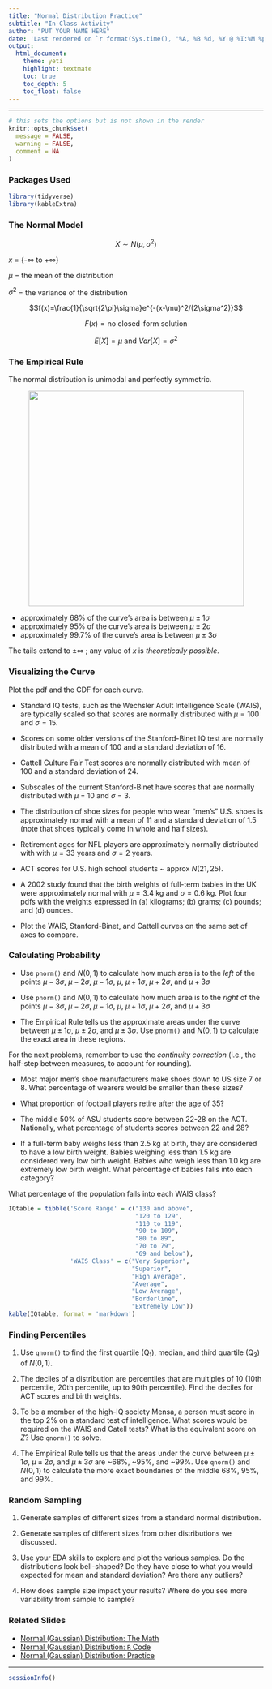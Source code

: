 ```yaml
---
title: "Normal Distribution Practice"
subtitle: "In-Class Activity"
author: "PUT YOUR NAME HERE"
date: 'Last rendered on `r format(Sys.time(), "%A, %B %d, %Y @ %I:%M %p")`'
output: 
  html_document: 
    theme: yeti
    highlight: textmate
    toc: true
    toc_depth: 5
    toc_float: false
---
```

***

```r
# this sets the options but is not shown in the render
knitr::opts_chunk$set(
  message = FALSE,
  warning = FALSE,
  comment = NA
)
```

### Packages Used

```r
library(tidyverse)
library(kableExtra)
```

### The Normal Model

$$X \sim N(\mu,\sigma^2)$$

$x$ = {-$\infty$ to +$\infty$} 

$\mu$ = the mean of the distribution  

$\sigma^2$ = the variance of the distribution  

$$f(x)=\frac{1}{\sqrt{2\pi}\sigma}e^{-(x-\mu)^2/(2\sigma^2)}$$

$$F(x) = \text{no closed-form solution}$$

$$E[X] = \mu \text{ and }Var[X] = \sigma^2$$


### The Empirical Rule

The normal distribution is unimodal and perfectly symmetric.

<p style="text-align: center;"><img src="https://stat-jet-asu.github.io/Moodlepics/normaldist.jpg" width = 425></p>

* approximately 68% of the curve's area is between $\mu \pm 1\sigma$ 
* approximately 95% of the curve's area is between $\mu \pm 2\sigma$ 
* approximately 99.7% of the curve's area is between $\mu \pm 3\sigma$ 

The tails extend to $\pm \infty$ ; any value of $x$ is *theoretically possible*.


### Visualizing the Curve

Plot the pdf and the CDF for each curve.

* Standard IQ tests, such as the Wechsler Adult Intelligence Scale (WAIS), are typically scaled so that scores are normally distributed with $\mu = 100$ and $\sigma = 15$.

* Scores on some older versions of the Stanford-Binet IQ test are normally distributed with a mean of $100$ and a standard deviation of $16$.

* Cattell Culture Fair Test scores are normally distributed with mean of $100$ and a standard deviation of $24$.

* Subscales of the current Stanford-Binet have scores that are normally distributed with $\mu$ = 10 and $\sigma$ = 3.

* The distribution of shoe sizes for people who wear "men's" U.S. shoes is approximately normal with a mean of $11$ and a standard deviation of $1.5$ (note that shoes typically come in whole and half sizes).

* Retirement ages for NFL players are approximately normally distributed with with $\mu = 33$ years and $\sigma = 2$ years. 

* ACT scores for U.S. high school students ~ approx $N(21, 25)$.

* A 2002 study found that the birth weights of full-term babies in the UK were approximately normal with $\mu = 3.4$ kg and $\sigma = 0.6$ kg. Plot four pdfs with the weights expressed in (a) kilograms; (b) grams; (c) pounds; and (d) ounces.

* Plot the WAIS, Stanford-Binet, and Cattell curves on the same set of axes to compare.


### Calculating Probability 

* Use `pnorm()` and $N(0,1)$ to calculate how much area is to the *left* of the points $\mu - 3\sigma$, $\mu - 2\sigma$, $\mu - 1\sigma$, $\mu$, $\mu + 1\sigma$, $\mu + 2\sigma$, and $\mu + 3\sigma$

 * Use `pnorm()` and $N(0,1)$ to calculate how much area is to the *right* of the points $\mu - 3\sigma$, $\mu - 2\sigma$, $\mu - 1\sigma$, $\mu$, $\mu + 1\sigma$, $\mu + 2\sigma$, and $\mu + 3\sigma$

* The Empirical Rule tells us the approximate areas under the curve between $\mu \pm 1\sigma$, $\mu \pm 2\sigma$, and $\mu \pm 3\sigma$. Use `pnorm()` and $N(0,1)$ to calculate the exact area in these regions.

For the next problems, remember to use the *continuity correction* (i.e., the half-step between measures, to account for rounding).

* Most major men’s shoe manufacturers make shoes down to US size 7 or 8. What percentage of wearers would be smaller than these sizes?

* What proportion of football players retire after the age of 35?

* The middle 50% of ASU students score between 22-28 on the ACT. Nationally, what percentage of students scores between 22 and 28?

* If a full-term baby weighs less than 2.5 kg at birth, they are considered to have a low birth weight. Babies weighing less than 1.5 kg are considered very low birth weight. Babies who weigh less than 1.0 kg are extremely low birth weight. What percentage of babies falls into each category?

What percentage of the population falls into each WAIS class?

```r
IQtable = tibble('Score Range' = c("130 and above",
                                   "120 to 129",
                                   "110 to 119",
                                   "90 to 109",
                                   "80 to 89",
                                   "70 to 79",
                                   "69 and below"),
                 'WAIS Class' = c("Very Superior",
                                  "Superior",
                                  "High Average",
                                  "Average",
                                  "Low Average",
                                  "Borderline",
                                  "Extremely Low"))
kable(IQtable, format = 'markdown')
```


### Finding Percentiles

1) Use `qnorm()` to find the first quartile (Q~1~), median, and third quartile (Q~3~) of $N(0,1)$.

2) The deciles of a distribution are percentiles that are multiples of 10 (10th percentile, 20th percentile, up to 90th percentile). Find the deciles for ACT scores and birth weights.

3) To be a member of the high-IQ society Mensa, a person must score in the top 2% on a standard test of intelligence. What scores would be required on the WAIS and Catell tests? What is the equivalent score on $Z$? Use `qnorm()` to solve.

4) The Empirical Rule tells us that the areas under the curve between $\mu \pm 1\sigma$, $\mu \pm 2\sigma$, and $\mu \pm 3\sigma$ are ~68%, ~95%, and ~99%. Use `qnorm()` and $N(0,1)$ to calculate the more exact boundaries of the middle 68%, 95%, and 99%.


### Random Sampling

1) Generate samples of different sizes from a standard normal distribution.

2) Generate samples of different sizes from other distributions we discussed.

3) Use your EDA skills to explore and plot the various samples. Do the distributions look bell-shaped? Do they have close to what you would expected for mean and standard deviation? Are there any outliers? 

4) How does sample size impact your results? Where do you see more variability from sample to sample?


### Related Slides

* [Normal (Gaussian) Distribution: The Math](https://stat-jet-asu.github.io/StatisticalDataAnalysis1/Slides/NormalDistributionTheory.html#1)
* [Normal (Gaussian) Distribution: `R` Code](https://stat-jet-asu.github.io/StatisticalDataAnalysis1/Slides/NormalDistributionRCode.html#1)
* [Normal (Gaussian) Distribution: Practice](https://stat-jet-asu.github.io/StatisticalDataAnalysis1/Slides/NormalDistributionPractice.html#1)

***
```r
sessionInfo()
```
